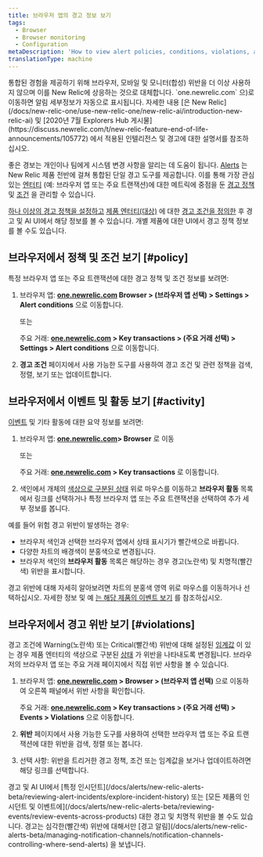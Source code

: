 ```yaml
---
title: 브라우저 앱의 경고 정보 보기
tags:
  - Browser
  - Browser monitoring
  - Configuration
metaDescription: 'How to view alert policies, conditions, violations, and other activity and events directly the browser monitoring UI.'
translationType: machine
---
```


<Callout variant="important">
  통합된 경험을 제공하기 위해 브라우저, 모바일 및 모니터(합성) 위반을 더 이상 사용하지 않으며 이를 New Relic에 상응하는 것으로 대체합니다. `one.newrelic.com` 으)로 이동하면 알림 세부정보가 자동으로 표시됩니다. 자세한 내용 [은 New Relic](/docs/new-relic-one/use-new-relic-one/new-relic-ai/introduction-new-relic-ai) 및 [2020년 7월 Explorers Hub 게시물](https://discuss.newrelic.com/t/new-relic-feature-end-of-life-announcements/105772) 에서 적용된 인텔리전스 및 경고에 대한 설명서를 참조하십시오.
</Callout>

좋은 경보는 개인이나 팀에게 시스템 변경 사항을 알리는 데 도움이 됩니다. [Alerts](/docs/alerts/new-relic-alerts-beta/getting-started/new-relic-alerts) 는 New Relic 제품 전반에 걸쳐 통합된 단일 경고 도구를 제공합니다. 이를 통해 가장 관심 있는 [엔터티](/docs/alerts/new-relic-alerts-beta/getting-started/alerts-glossary#alert-entity) (예: 브라우저 앱 또는 주요 트랜잭션)에 대한 메트릭에 중점을 둔 [경고 정책](/docs/alerts/new-relic-alerts-beta/getting-started/alerts-glossary#alert-policy) 및 [조건](/docs/alerts/new-relic-alerts-beta/getting-started/alerts-glossary#alert-condition) 을 관리할 수 있습니다.

[하나 이상의 경고 정책을 설정하고](/docs/alerts/new-relic-alerts-beta/configuring-alert-policies/name-or-rename-alert-policy) [제품 엔터티(대상)](/docs/alerts/new-relic-alerts-beta/configuring-alert-policies/select-product-targets-alert-condition) 에 대한 [경고 조건을 정의한](/docs/alerts/new-relic-alerts-beta/configuring-alert-policies/define-alert-conditions) 후 경고 및 AI UI에서 해당 정보를 볼 수 있습니다. 개별 제품에 대한 UI에서 경고 정책 정보를 볼 수도 있습니다.

## 브라우저에서 정책 및 조건 보기 [#policy]

특정 브라우저 앱 또는 주요 트랜잭션에 대한 경고 정책 및 조건 정보를 보려면:

1. 브라우저 앱: **[one.newrelic.com](https://one.newrelic.com) Browser > (브라우저 앱 선택) > Settings > Alert conditions** 으로 이동합니다.

   또는

   주요 거래: **[one.newrelic.com](https://one.newrelic.com) > Key transactions > (주요 거래 선택) > Settings > Alert conditions** 으로 이동합니다.

2. **경고 조건** 페이지에서 사용 가능한 도구를 사용하여 경고 조건 및 관련 정책을 검색, 정렬, 보기 또는 업데이트합니다.

## 브라우저에서 이벤트 및 활동 보기 [#activity]

[이벤트](/docs/alerts/new-relic-alerts-beta/getting-started/alerts-glossary#event) 및 기타 활동에 대한 요약 정보를 보려면:

1. 브라우저 앱: **[one.newrelic.com](https://one.newrelic.com)> Browser** 로 이동

   또는

   주요 거래: **[one.newrelic.com](https://one.newrelic.com) > Key transactions** 로 이동합니다.

2. 색인에서 개체의 [색상으로 구분된 상태](/docs/alerts/new-relic-alerts-beta/getting-started/alerts-glossary#health-status) 위로 마우스를 이동하고 **브라우저 활동** 목록에서 링크를 선택하거나 특정 브라우저 앱 또는 주요 트랜잭션을 선택하여 추가 세부 정보를 봅니다.

예를 들어 위험 경고 위반이 발생하는 경우:

* 브라우저 색인과 선택한 브라우저 앱에서 상태 표시기가 빨간색으로 바뀝니다.
* 다양한 차트의 배경색이 분홍색으로 변경됩니다.
* 브라우저 색인의 **브라우저 활동** 목록은 해당하는 경우 경고(노란색) 및 치명적(빨간색) 위반을 표시합니다.

경고 위반에 대해 자세히 알아보려면 차트의 분홍색 영역 위로 마우스를 이동하거나 선택하십시오. 자세한 정보 및 예 [는 해당 제품의 이벤트 보기](/docs/alerts/new-relic-alerts-beta/reviewing-events/view-events-their-products) 를 참조하십시오.

## 브라우저에서 경고 위반 보기 [#violations]

경고 조건에 Warning(노란색) 또는 Critical(빨간색) 위반에 대해 설정된 [임계값](/docs/alerts/new-relic-alerts-beta/getting-started/alerts-glossary#alert-threshold) 이 있는 경우 제품 엔터티의 색상으로 구분된 [상태](/docs/alerts/new-relic-alerts-beta/getting-started/alerts-glossary#health-status) 가 위반을 나타내도록 변경됩니다. 브라우저의 브라우저 앱 또는 주요 거래 페이지에서 직접 위반 사항을 볼 수 있습니다.

1. 브라우저 앱: **[one.newrelic.com](https://one.newrelic.com) > Browser > (브라우저 앱 선택)** 으로 이동하여 오른쪽 패널에서 위반 사항을 확인합니다.

   주요 거래: **[one.newrelic.com](https://one.newrelic.com) > Key transactions > (주요 거래 선택) > Events > Violations** 으로 이동합니다.

2. **위반** 페이지에서 사용 가능한 도구를 사용하여 선택한 브라우저 앱 또는 주요 트랜잭션에 대한 위반을 검색, 정렬 또는 봅니다.

3. 선택 사항: 위반을 트리거한 경고 정책, 조건 또는 임계값을 보거나 업데이트하려면 해당 링크를 선택합니다.

<Callout variant="tip">
  경고 및 AI UI에서 [특정 인시던트](/docs/alerts/new-relic-alerts-beta/reviewing-alert-incidents/explore-incident-history) 또는 [모든 제품의 인시던트 및 이벤트에](/docs/alerts/new-relic-alerts-beta/reviewing-events/review-events-across-products) 대한 경고 및 치명적 위반을 볼 수도 있습니다. 경고는 심각한(빨간색) 위반에 대해서만 [경고 알림](/docs/alerts/new-relic-alerts-beta/managing-notification-channels/notification-channels-controlling-where-send-alerts) 을 보냅니다.
</Callout>